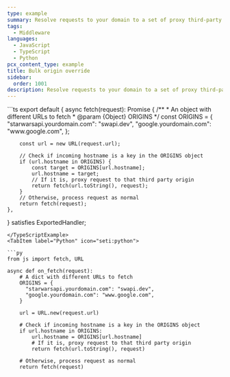 ```yaml
---
type: example
summary: Resolve requests to your domain to a set of proxy third-party origin URLs.
tags:
  - Middleware
languages:
  - JavaScript
  - TypeScript
  - Python
pcx_content_type: example
title: Bulk origin override
sidebar:
  order: 1001
description: Resolve requests to your domain to a set of proxy third-party origin URLs.
---
```



<Tabs syncKey="workersExamples">
<TypeScriptExample tabsWrapper={false}>
```ts
export default {
	async fetch(request): Promise<Response> {
		/**
		 * An object with different URLs to fetch
		 * @param {Object} ORIGINS
		 */
		const ORIGINS = {
			"starwarsapi.yourdomain.com": "swapi.dev",
			"google.yourdomain.com": "www.google.com",
		};

		const url = new URL(request.url);

		// Check if incoming hostname is a key in the ORIGINS object
		if (url.hostname in ORIGINS) {
			const target = ORIGINS[url.hostname];
			url.hostname = target;
			// If it is, proxy request to that third party origin
			return fetch(url.toString(), request);
		}
		// Otherwise, process request as normal
		return fetch(request);
	},
} satisfies ExportedHandler;
```
</TypeScriptExample>
<TabItem label="Python" icon="seti:python">

```py
from js import fetch, URL

async def on_fetch(request):
    # A dict with different URLs to fetch
    ORIGINS = {
      "starwarsapi.yourdomain.com": "swapi.dev",
      "google.yourdomain.com": "www.google.com",
    }

    url = URL.new(request.url)

    # Check if incoming hostname is a key in the ORIGINS object
    if url.hostname in ORIGINS:
        url.hostname = ORIGINS[url.hostname]
        # If it is, proxy request to that third party origin
        return fetch(url.toString(), request)

    # Otherwise, process request as normal
    return fetch(request)
```

</TabItem> </Tabs>

